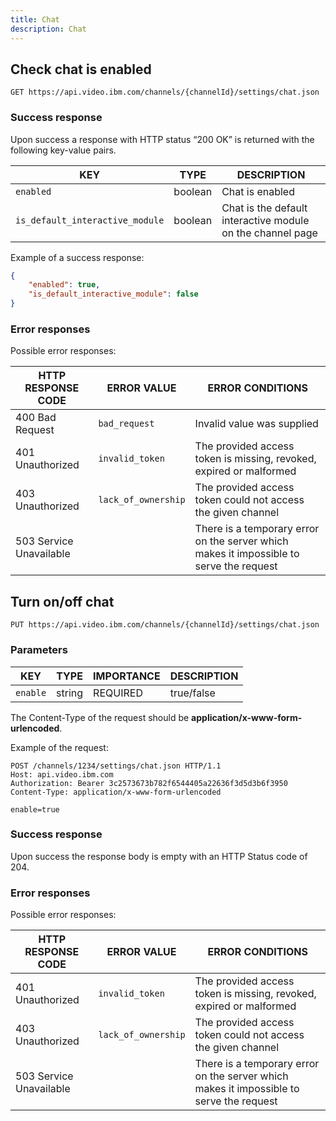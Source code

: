 ```yaml
---
title: Chat
description: Chat
---
```


## Check chat is enabled

```
GET https://api.video.ibm.com/channels/{channelId}/settings/chat.json
```

### Success response

Upon success a response with HTTP status “200 OK” is returned with the following key-value pairs.

| KEY                             | TYPE    | DESCRIPTION                                                |
| ------------------------------- | ------- | ---------------------------------------------------------- |
| `enabled`                       | boolean | Chat is enabled                                            |
| `is_default_interactive_module` | boolean | Chat is the default interactive module on the channel page |

Example of a success response:

```json
{
    "enabled": true,
    "is_default_interactive_module": false
}
```

### Error responses

Possible error responses:

| HTTP RESPONSE CODE      | ERROR VALUE         | ERROR CONDITIONS                                                                        |
| ----------------------- | ------------------- | --------------------------------------------------------------------------------------- |
| 400 Bad Request         | `bad_request`       | Invalid value was supplied                                                              |
| 401 Unauthorized        | `invalid_token`     | The provided access token is missing, revoked, expired or malformed                     |
| 403 Unauthorized        | `lack_of_ownership` | The provided access token could not access the given channel                            |
| 503 Service Unavailable |                     | There is a temporary error on the server which makes it impossible to serve the request |

## Turn on/off chat

```
PUT https://api.video.ibm.com/channels/{channelId}/settings/chat.json
```

### Parameters

| KEY        | TYPE   | IMPORTANCE | DESCRIPTION |
| ---------- | ------ | ---------- | ----------- |
| `enable`   | string | REQUIRED   | true/false  |

The Content-Type of the request should be **application/x-www-form-urlencoded**.

Example of the request:

```
POST /channels/1234/settings/chat.json HTTP/1.1
Host: api.video.ibm.com
Authorization: Bearer 3c2573673b782f6544405a22636f3d5d3b6f3950
Content-Type: application/x-www-form-urlencoded

enable=true
```

### Success response

Upon success the response body is empty with an HTTP Status code of 204.

### Error responses

Possible error responses:

| HTTP RESPONSE CODE      | ERROR VALUE         | ERROR CONDITIONS                                                                        |
| ----------------------- | ------------------- | --------------------------------------------------------------------------------------- |
| 401 Unauthorized        | `invalid_token`     | The provided access token is missing, revoked, expired or malformed                     |
| 403 Unauthorized        | `lack_of_ownership` | The provided access token could not access the given channel                            |
| 503 Service Unavailable |                     | There is a temporary error on the server which makes it impossible to serve the request |
